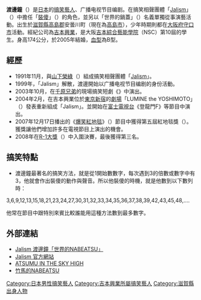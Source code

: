 {{blpunsourced|time=2019-03-15}}
{{藝人
| 姓名 = 渡邊鐘
| 類型 = 男藝人
| 圖片 = Sando Katsura IMG 7522 20130831.JPG
| 圖片簡介 = 
| 圖片尺寸 = 
| 原名 = 
| 外文名 = 渡辺 鐘<br/>世界のナベアツ
| 外文 = 日語
| 英文名 = Watanabe Atsumu<br/>Sekai no nabēatsu
| 綽號 = 
| 出生日期 = {{birth date and age|1969|8|27}}
| 出生地點 = [[日本|日本]][[滋賀縣|滋賀縣]][[高島郡_(滋賀縣)|高島郡]]安曇川町
| 國籍 = {{JPN}}
| 逝世日期 = 
| 配偶 =
| 音樂類型 = 
| 職業 = [[搞笑藝人|搞笑藝人]]、广播电视节目编剧
| 活躍年代 = 1991年—至今
| 唱片公司 = 
| 經紀公司 = [[吉本興業|吉本興業]]
| 相關團體 = 
| 網站 = 
}}
'''渡邊鐘'''（{{bd|1969年|8月27日|||Watanabe Atsumu}}）是[[日本|日本]]的[[搞笑藝人|搞笑藝人]]、广播电视节目编剧。在搞笑相聲團體「[[Jalism|Jalism]]」（{{lang|ja|ジャリズム}}）中擔任「[[天然呆|裝傻]]」（{{lang|ja|ボケ}}）的角色，並另以「世界的鍋蓋」（{{lang|ja|世界のナベアツ}}）名義單獨從事演藝活動。出生於[[滋賀縣|滋賀縣]][[高島郡_(滋賀縣)|高島郡]]安曇川町（現在為[[高島市|高島市]]），少年時期則都在[[大阪府|大阪府]][[守口市|守口市]]活動。經紀公司為[[吉本興業|吉本興業]]，是大阪[[吉本綜合藝能學院|吉本綜合藝能學院]]（NSC）第10屆的學生。身高174公分，於2005年結婚，[[血型|血型]]為B型。

== 經歷 ==
*1991年11月，與[[山下榮綠|山下榮綠]]（{{lang|ja|山下しげのり}}）組成搞笑相聲團體「[[Jalism|Jalism]]」。
*1999年，「Jalism」解散，渡邊開始以广播电视节目编剧的身份活動。
*2003年10月，在[[千原兄弟|千原兄弟]]的現場搞笑短劇《{{lang|ja|プロペラを止めた、僕の声を聞くために。}}》中演出。
*2004年2月，在吉本興業位於[[東京|東京]][[新宿|新宿]]的[[劇場|劇場]]「LUMINE the YOSHIMOTO」（{{lang|ja|ルミネtheよしもと}}）發表重新組成「Jalism」。並開始在[[富士電視台|富士電視台]]《登龍門F》等節目中演出。
*2007年12月17日播出的《[[爆笑紅地毯|爆笑紅地毯]]》（{{lang|ja|爆笑レッドカーペット}}）節目中獲得第五屆紅地毯獎（{{lang|ja|第5回レッドカーペット賞}}）。獲獎讓他們增加許多在電視節目上演出的機會。
*2008年在[[R-1大獎|R-1大獎]]（{{lang|ja|R-1ぐらんぷり}}）中入圍決賽，最後獲得第三名。

== 搞笑特點 ==
* 渡邊鐘最著名的搞笑方法，就是從1開始數數字，每次遇到3的倍數或數字中有3，他就會作出裝傻的動作與聲音。所以他裝傻的時機，就是他數到以下數列時：
3,6,9,12,13,15,18,21,23,24,27,30,31,32,33,34,35,36,37,38,39,42,43,45,48,....

他常在節目中跟特別來賓比較誰能用這種方法數到最多數字。

== 外部連結 ==
*[https://web.archive.org/web/20080715162316/http://atsumu-watanabe.laff.jp/index.html Jalism 渡邊鐘「世界的NABEATSU」]
*[https://web.archive.org/web/20080721040640/http://jalism.laff.jp/index.html Jalism 官方網站]
*[https://web.archive.org/web/20080515212716/http://6302.teacup.com/nabeatsu/bbs ATSUMU IN THE SKY HIGH]
*[https://web.archive.org/web/20080915093149/http://mint-yoshimoto.blog.so-net.ne.jp/ 竹馬的NABEATSU]

{{DEFAULTSORT:Watanabe Atsumu}}
[[Category:日本男性搞笑藝人|Category:日本男性搞笑藝人]]
[[Category:吉本興業所屬搞笑藝人|Category:吉本興業所屬搞笑藝人]]
[[Category:滋賀縣出身人物|Category:滋賀縣出身人物]]